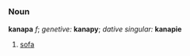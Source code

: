 =={{pl}}==
===Noun===
'''kanapa''' ''f''; ''genetive:'' '''kanapy'''; ''dative singular:'' '''kanapie''' 
# [[sofa]]